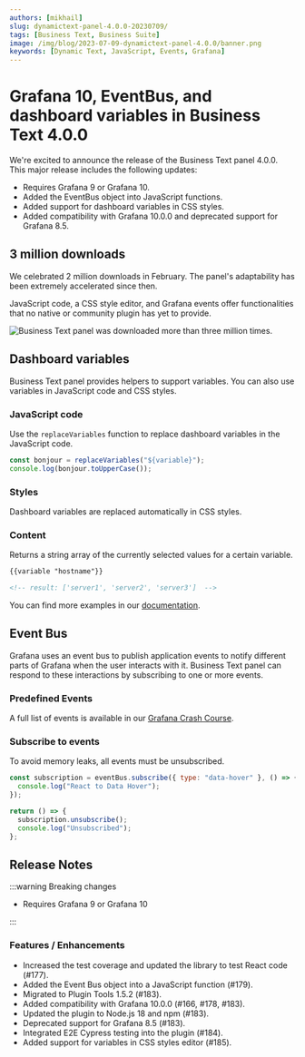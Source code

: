 ```yaml
---
authors: [mikhail]
slug: dynamictext-panel-4.0.0-20230709/
tags: [Business Text, Business Suite]
image: /img/blog/2023-07-09-dynamictext-panel-4.0.0/banner.png
keywords: [Dynamic Text, JavaScript, Events, Grafana]
---
```



# Grafana 10, EventBus, and dashboard variables in Business Text 4.0.0

We're excited to announce the release of the Business Text panel 4.0.0. This major release includes the following updates:

- Requires Grafana 9 or Grafana 10.
- Added the EventBus object into JavaScript functions.
- Added support for dashboard variables in CSS styles.
- Added compatibility with Grafana 10.0.0 and deprecated support for Grafana 8.5.

<Catalog date="June 28, 2023" />

## 3 million downloads

We celebrated 2 million downloads in February. The panel's adaptability has been extremely accelerated since then.

JavaScript code, a CSS style editor, and Grafana events offer functionalities that no native or community plugin has yet to provide.

<Image
  title="Business Text panel was downloaded more than three million times."
  src="/img/blog/2023-07-09-dynamictext-panel-4.0.0/downloads.png"
/>

## Dashboard variables

Business Text panel provides helpers to support variables. You can also use variables in JavaScript code and CSS styles.

### JavaScript code

Use the `replaceVariables` function to replace dashboard variables in the JavaScript code.

```js
const bonjour = replaceVariables("${variable}");
console.log(bonjour.toUpperCase());
```

### Styles

Dashboard variables are replaced automatically in CSS styles.

### Content

Returns a string array of the currently selected values for a certain variable.

```md
{{variable "hostname"}}

<!-- result: ['server1', 'server2', 'server3']  -->
```

You can find more examples in our [documentation](/plugins/business-text/variables/).

## Event Bus

Grafana uses an event bus to publish application events to notify different parts of Grafana when the user interacts with it. Business Text panel can respond to these interactions by subscribing to one or more events.

### Predefined Events

A full list of events is available in our [Grafana Crash Course](/grafana/developer/eventbus).

### Subscribe to events

To avoid memory leaks, all events must be unsubscribed.

```js
const subscription = eventBus.subscribe({ type: "data-hover" }, () => {
  console.log("React to Data Hover");
});

return () => {
  subscription.unsubscribe();
  console.log("Unsubscribed");
};
```

<GettingStarted />

<Tutorial />

## Release Notes

:::warning Breaking changes

- Requires Grafana 9 or Grafana 10

:::

### Features / Enhancements

- Increased the test coverage and updated the library to test React code (#177).
- Added the Event Bus object into a JavaScript function (#179).
- Migrated to Plugin Tools 1.5.2 (#183).
- Added compatibility with Grafana 10.0.0 (#166, #178, #183).
- Updated the plugin to Node.js 18 and npm (#183).
- Deprecated support for Grafana 8.5 (#183).
- Integrated E2E Cypress testing into the plugin (#184).
- Added support for variables in CSS styles editor (#185).

<Feedback />
